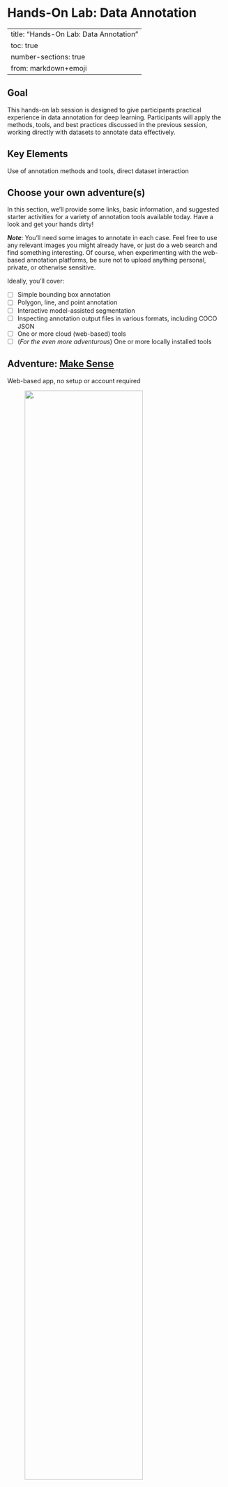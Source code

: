 # Hands-On Lab: Data Annotation

---
title: "Hands-On Lab: Data Annotation"
toc: true
number-sections: true
from: markdown+emoji
---

## Goal {.unnumbered}
This hands-on lab session is designed to give participants practical experience in data annotation for deep learning. Participants will apply the methods, tools, and best practices discussed in the previous session, working directly with datasets to annotate data effectively.

## Key Elements {.unnumbered}
Use of annotation methods and tools, direct dataset interaction

## Choose your own adventure(s) {.unnumbered}

In this section, we'll provide some links, basic information, and suggested starter activities for a variety of annotation tools available today. Have a look and get your hands dirty!

_**Note**_: You'll need some images to annotate in each case. Feel free to use any relevant images you might already have, or just do a web search and find something interesting. Of course, when experimenting with the web-based annotation platforms, be sure not to upload anything personal, private, or otherwise sensitive.

Ideally, you'll cover:

- [ ] Simple bounding box annotation
- [ ] Polygon, line, and point annotation
- [ ] Interactive model-assisted segmentation
- [ ] Inspecting annotation output files in various formats, including COCO JSON
- [ ] One or more cloud (web-based) tools
- [ ] (_For the even more adventurous_) One or more locally installed tools

## Adventure: [Make Sense](https://www.makesense.ai/)
::: {.callout-note appearance="simple" icon="false"}
Web-based app, no setup or account required
:::

![.](/images/data-annotation/tool-makesense.jpg){.lightbox width=80%}

- MakeSense.ai is a simple, single-user, browser-based image annotation app
- Supports annotation via bounding boxes, polygons, points, and lines
- Upload one or more images, apply/edit annotations, then export annotations
- Offers model-based semi-automated annotation with an accept/reject interface
- If you prefer, you can also grab the [source code](https://github.com/SkalskiP/make-sense) and run it locally using npm or Docker

_**Things to try**_

- [ ] Upload one or more images
- [ ] Play around with manually creating various annotations of various classes. What is the experience?
- [ ] Use Actions to edit label names, colors, etc
- [ ] Use Actions to export annotations. What formats are offered?
- [ ] Try exporting polygon annotations in both VGG and COCO formats. How do they compare?
- [ ] Use Actions to run the COCO SSD model locally to suggest boxes. How well does it work?
- [ ] When you're done: Evaluate this tool with respect to the software considerations in @sec-software

## Adventure: [Roboflow](https://app.roboflow.com/)
::: {.callout-note appearance="simple" icon="false"}
Web-based app, requires (free) account signup
:::

![.](/images/data-annotation/tool-roboflow.jpg){.lightbox width=60%}

- Roboflow offers a cloud-hosted, web-based platform for computer vision, including tooling for data annotation along with model training and deployment
- They offer a limited free tier, which does not offer any privacy (project and images are automatically public)
- Nice interface for doing annotations, managing artifacts, and managing the team

_**Things to try**_

- [ ] Create an account and test project
- [ ] Upload one or more images
- [ ] Go to the Annotate interface and experiment with different annotation types. How easy is it to create, edit, and delete annotations?
- [ ] Use the Smart Polygon tool to create polygons by clicking on an object, then refining by adding more clicks inside and outside the object. What is the experience like? Does this speed up your annotations?
- [ ] Go back to the main **Annotate** menu and note how it is organized to support a coherent, team-based annotation workflow. Check out their [collaboration documentation](https://docs.roboflow.com/annotate/team-collaboration). Imagine how you might use this for a multi-person project.

## Adventure: [CVAT](https://www.cvat.ai/)
::: {.callout-note appearance="simple" icon="false"}
Web-based app, requires (free) account signup
:::
![.](/images/data-annotation/tool-cvat.jpg){.lightbox width=60%}

- CVAT can be used as a [desktop application](https://github.com/cvat-ai/cvat) that you [install & run](https://docs.cvat.ai/docs/administration/basics/installation/) on your own local computer or server.
- However, for today, consider creating your own (free) account for annotating using their [hosted platform](https://app.cvat.ai/auth/login)
- The V7 [CVAT guide](https://www.v7labs.com/blog/cvat-guide) might be helpful.

_**Things to try**_

- [ ] Create a free account
- [ ] Log in and create a test Project. At this stage, you'll need to define at least one relevant label under the Constructor tab (you can edit these later)
- [ ] Create a Task (i.e., a collection of images to annotate) under your Project, and upload one or more images.
- [ ] Start an annotation Job within the task. What do you think of the interface? Is the documentation helpful?
- [ ] Using the menu bar on the left, try creating box, polygon, line, and point annotations. _Note_: Click the **Shape** button to start each annotation. How is the experience?
- [ ] Also, try creating a 3D cuboid annotation. Figure out how to resize and orient the cube. What do you think?
- [ ] Lastly, try doing brush-based segmentations.
- [ ] After doing some annotations, go to Jobs, use the 3-dots selector on your job to open the action menu, and export annotations in a couple of different formats. How do they compare?
- [ ] As another Jobs action, you can click on **View analytics** and run a performance report.

## Adventure: [Zooniverse](https://www.zooniverse.org)
::: {.callout-note appearance="simple" icon="false"}
Web-based app, no setup or account required
:::
![.](/images/data-annotation/tool-zooniverse.jpg){.lightbox width=60%}

Zooniverse is a web-based community crowdsourcing platform for data annotation and digitization.

_**Things to try**_

- [ ] Check out the [Penguin Watch](https://www.zooniverse.org/projects/penguintom79/penguin-watch) project.
  - [ ] Visit the **About**, **Talk**, and **Collect** pages. Imagine how you might set up your own project to encourage and support a crowdsourced annotation community
  - [ ] Visit the **Classify** page, go through the Tutorial, and then see how the Task works.
- [ ] Check out the [Arctic Bears](https://www.zooniverse.org/projects/douglas-clark/the-arctic-bears-project) image classification and interpretation project
- [ ] Feel free to search the site for other projects

## Adventure: [IRIS](https://github.com/ESA-PhiLab/iris) (Intelligently Reinforced Image Segmentation)
::: {.callout-note appearance="simple" icon="false"}
Requires local installation (Python + JavaScript application).

See [Installation instructions](https://github.com/ESA-PhiLab/iris?tab=readme-ov-file#installation) for setting up IRIS locally with Python/pip.
:::
![.](/images/data-annotation/tool-iris.jpg){.lightbox width=60%}

IRIS is a tool for doing semi-automated image segmentation of satellite imagery (or images in general), with a goal of accelerating the creation of ML training datasets for Earth Observation. The user interface provides configurable simultaneous views of the same image for multispectral imagery, along with interactive AI-assisted segmentation.

Unlike much of the ML we'll encounter this week, the backend model in this case is a gradient boosted decision tree. The reason this works sufficiently well is that IRIS is geared toward segmenting multispectral imagery into a small number of classes, training from scratch on each image; the model is able to learn the correlation structure between features and labels by leveraging multiple features per pixel after the human-in-the-loop manually segments and labels pixels.

For more information, check out the [YouTube video](https://www.youtube.com/watch?v=ERJA2-fTW6k) with the main creator, Alistair Francis.

_**Things to try**_

- [ ] Run the IRIS demo that comes with the code
- [ ] Using the onboard help widgets, figure out how to navigate the interface
- [ ] Try iteratively labeling some pixels and running the AI. How does it do?
- [ ] Experiment with changing the views. How does that improve your ability to manually distinguish and label features like clouds?

## Adventure: [Segment-Geospatial](https://samgeo.gishub.org/) (samgeo)
::: {.callout-note appearance="simple" icon="false"}
Requires local installation (Python library), or can be run in a hosted notebook environment (JupyterLab, Google Collab, etc).

See [Installation notes](https://samgeo.gishub.org/installation/).
:::

This is an open-source tool that you can either install locally or run in JupyterLab (or Google Colab).

First, check out the online [Segment Anything Model (SAM) demo](https://segment-anything.com/demo). SAM was developed by Meta AI. It is trained as a generalized segmentation model that is able to segment (but not label) arbitrary objects in an image. It is designed as a _promptable_ tool, which means a user can provide initial point(s) or box(es) that roughly localize an object within an image, and SAM will try to fully segment that object. Alternatively, it can automatically segment an entire image, effectively by self-promtping with a complete grid of points, and then intelligently merging the corresponding segments.

Today, SAM is used by numerous image annotation tools to provide interactive, AI-assisted segmentation capabilities.

One such tool is the [segment-geospatial](https://samgeo.gishub.org/) Python package, which provides some base functionality for applying SAM to geospatial data, either programmatically or interactively.

<!-- `sudo apt install libgdal-dev gdal-bin` -->
<!-- My copy of the [Google Colab notebook](https://drive.google.com/drive/folders/1Q2_nxS8Wwk2m_ouubQ1XRyrtvBhJ5kuw) (related to [this workshop](https://samgeo.gishub.org/workshops/cn_workshop/)) -->

Note that in addition to using segment-geospatial directly using Python in a notebook or other environment, you can also play with SAM-assisted segmentation in [QGIS](https://github.com/BjornNyberg/Geometric-Attributes-Toolbox/wiki/User-Guide#segment-anything-model) and [ArcGIS](https://www.arcgis.com/home/item.html?id=9b67b441f29f4ce6810979f5f0667ebe).

_**Things to try**_

- [ ] Run one or more [examples](https://samgeo.gishub.org/#examples)
- [ ] After running [automated segmentation](https://samgeo.gishub.org/examples/automatic_mask_generator/), what do you think about the results?
- [ ] When doing [interactive segmentation](https://samgeo.gishub.org/examples/input_prompts/), how does it do, and what do you think about the results?

## Adventure: [Label Studio](https://labelstud.io/guide/labeling)
::: {.callout-note appearance="simple" icon="false"}
Label Studio offers a Python application that you can install and run locally, or you can pay to use their cloud-based [Enterprise offering](https://humansignal.com/platform/).

See the [Quick Start document](https://labelstud.io/guide/quick_start]) with instructions for installing with `pip` and running locally in a web browser.
:::

- Multi-type data labeling and annotation tool with standardized output format
- Works on various data types (text, image, audio)
- Has both an [open-source option](https://github.com/HumanSignal/label-studio) and a [paid cloud service](https://humansignal.com/goenterprise/)
- See the online [playground](https://labelstud.io/playground/)

## Other things to try
- [VGG Image Annotator (VIA)](https://www.robots.ox.ac.uk/~vgg/software/via/)
  - Try a local installation?
